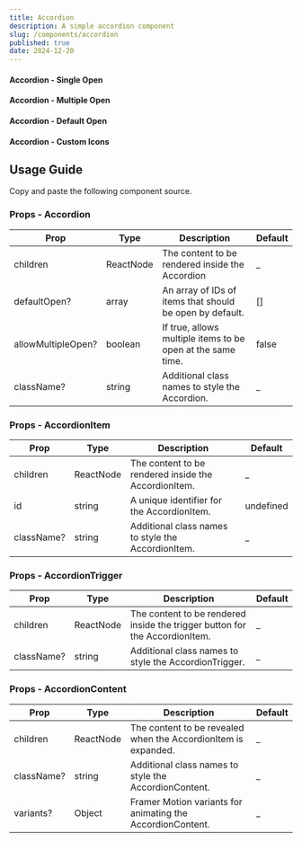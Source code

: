 ```yaml
---
title: Accordion
description: A simple accordion component
slug: /components/accordion
published: true
date: 2024-12-20
---
```



#### Accordion - Single Open
<ComponentCodePreview category="examples" name="accordion-demo" hasReTrigger />

#### Accordion - Multiple Open
<ComponentCodePreview category="examples" name="accordion-multiple-open" hasReTrigger />

#### Accordion - Default Open
<ComponentCodePreview category="examples" name="accordion-default-open" hasReTrigger />

#### Accordion - Custom Icons
<ComponentCodePreview category="examples" name="accordion-custom-icons" hasReTrigger />

## Usage Guide

Copy and paste the following component source.
<ComponentSource name="accordion" category="components" />

### Props - Accordion

| Prop                 | Type              | Description                                                  | Default |
| -------------------  | ----------------- | ------------------------------------------------------------ | ------- |
| children             | ReactNode         | The content to be rendered inside the Accordion              | _       |
| defaultOpen?         | array             | An array of IDs of items that should be open by default.     | []      |
| allowMultipleOpen?   | boolean           | If true, allows multiple items to be open at the same time.  | false   |
| className?           | string            | Additional class names to style the Accordion.               | _       |


### Props - AccordionItem

| Prop         | Type              | Description                                             | Default     |
| -----------  | ----------------- | ------------------------------------------------------- | ----------- |
| children     | ReactNode         | The content to be rendered inside the AccordionItem.    | _           |
| id           | string            | A unique identifier for the AccordionItem.              | undefined   |
| className?   | string            | Additional class names to style the AccordionItem.      | _           |


### Props - AccordionTrigger

| Prop                 | Type              | Description                                                                    | Default     |
| -------------------  | ----------------- | ------------------------------------------------------------------------------ | ----------- |
| children             | ReactNode         | The content to be rendered inside the trigger button for the AccordionItem.    | _           |
| className?           | string            | Additional class names to style the AccordionTrigger.	                        | _           |


### Props - AccordionContent

| Prop         | Type              | Description                                                            | Default |
| -----------  | ----------------- | ---------------------------------------------------------------------- | ------- |
| children     | ReactNode         | The content to be revealed when the AccordionItem is expanded.	        | _       |
| className?   | string            | Additional class names to style the AccordionContent.	                | _       |
| variants?    | Object            | Framer Motion variants for animating the AccordionContent.	            | _       |
